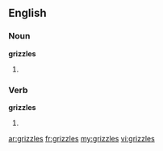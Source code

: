 ==English==

===Noun===
'''grizzles'''

# {{plural of|[[grizzle]]}}

===Verb===
'''grizzles'''

# {{third-person singular of|[[grizzle]]}}

[[ar:grizzles]]
[[fr:grizzles]]
[[my:grizzles]]
[[vi:grizzles]]